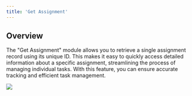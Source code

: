 ```yaml
---
title: 'Get Assignment'
---
```


## Overview

The "Get Assignment" module allows you to retrieve a single assignment record using its unique ID. This makes it easy to quickly access detailed information about a specific assignment, streamlining the process of managing individual tasks. With this feature, you can ensure accurate tracking and efficient task management.

![](/images/workflows/get_assignment001.png)